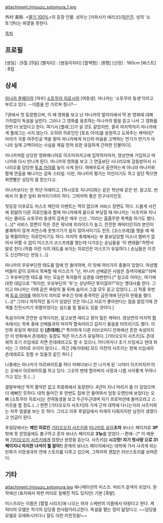 attachment:/misuzu_sotomura_1.jpg

外村 美鈴. <[[딸기 100%]]>의 등장 인물. 성우는 [카와사키 에리코]/[[하은진]].
성의 '소토'(外)는 바깥을 뜻한다.

[[목차]]
== 프로필 ==
[생일] : [5월 25일]
[별자리] : [쌍둥이자리]
[혈액형] : [B형]
[신장] : 160cm
[바스트] : B컵

== 상세 ==
[[마나카 쥰페이]]의 [악우] [[소토무라 히로시]]의 [여동생]. 마나카는 '소토무라 동생'이라고 부르고 있다. --이름을 안 가르쳐 줬나?--

7권에서 첫 등장했으며, 이 때 영화를 보고 난 마나카의 옆자리에서 막 본 영화에 대해 가차없이 독설을 날린다. 그러나 그 영화를 옹호하는 마나카의 말을 듣고 나서 그 영화를 한번 더 보았다고 한다. 여기서 [플래그]가 설 것도 같았지만, 결국 마지막까지 마나카에게 플래그는 서지 않는다. 오히려 히로인인 [토죠 아야]를 응원하고 도와주는 캐릭터[* 아야가 극중 여주인공 역을 맡아 마나카에게 자신의 마음을 고백하는 연기가 연기가 아니라 실제 고백이라는 사실을 제일 먼저 또한 유일하게 간파한 인물이다].


마나카처럼 상당한 영화매니아로 이즈미자카고에 입학하자마자, 영상연에 가입하고 마나카와 다시 만나게 된다. 마나카의 영화를 보고 그 연출보단 시나리오에 감동받아서 시나리오를 담당한 [[토죠 아야]]를 높이 사게 된다. 여배우로서 출연하는게 아니라 마나카와 함께 연출을 해나가는 감독 스타일. 다만, 마나카의 평가는 미인이기도 하고 일단 찍으면 화면빨은 상당히 잘 받는다고.

마나카보다는 한 학년 아래이고, [하시모토 치나미]와는 같은 학년에 같은 반. 참고로, 반에서 이 둘은 앞뒤 좌석이기까지 하다. 그럭저럭 좋은 친구사이인듯.

첫등장 이후로도 미스즈 메인의 이벤트는 딱히 없으며 서비스 장면도 적다. 드물게 사건에 휘말려 다른 히로인들과 함께 마나카에게 몸으로 부딪힐 때 마나카는 '사츠키와 치나미는 몰라도 소토무라 동생의 감촉은 매우 신선...'이라는 흠좀무한 독백을 하기도 했다.(...)[* 서비스 장면이 적은 것은 워낙에 프라이드가 높고, 깐깐한 캐릭터인지라 본인이 불쾌하지 않게 자연스레 옷벗기기가 쉽지 않아서이기도 한듯. [코스프레]를 했을 때 제일 쪽팔려하는 히로인이기도 하다. 마지막 축제에서는 부 홍보담당할 미소녀 멤버가 없어서 어쩔 수 없이 미스즈가 코스프레를 했는데 다가오는 손님들을 '이 변태들!'하면서 발로 찬다.(작중 이런 식의 태도를 보이는 히로인은 미스즈가 유일하다.) 손님들은 이것도 신선하다는 반응.(...)]

마나카의 우유부단한 태도를 맘에 안 들어하며, 이 탓에 여러가지 충돌이 있었다. 여성멤버들이 같이 모여서 목욕할 때 미스즈가 "난, 마나카 선배같은 사람은 질색이예요!"라며 그 우유부단한 태도를 까는 모습은 독자들의 심경을 대변한다.[* 참고로 아야는, 여기에 대한 대답으로 "하지만, 우유부단의 '우'는 상냥하단 뜻이잖아?"라는 명대사를 한다. 그리고 마나카는 이때 같은 욕탕의 돌 뒤에 숨어서 그걸 모두 듣고 있었다.(...)] 작중 후반에 [[토죠 아야]]를 여러가지 의미로 부추긴 탓에 충격적인 급전개에 단단히 한몫을 했다.(…)[* 그러나 악의적인 동기가 있었던 것은 아니고 서로가 좋아한다는 점을 알았기에 관계를 진전시키기 위함이었다는 실드를 칠 필요도 있을 것이다.]

독설가이며 깐깐한 성격이지만, 알고보면 여리고 정이 많은 캐릭터. 영상연의 마지막 합숙에서는 목욕 중에 선배들과의 마지막 합숙이라고 갑자기 울음을 터뜨리기도 했다. 이 만화 유일의 제대로 된 '''[츤데레].'''[* 특이하게 다른 러브코미디 만화에선 흔한 속성이지만 이 만화에서 츤데레는 등장도 적은 미스즈가 유일하다. [기타오오지 사츠키]도 츤데레의 초기 쓰임새로 치면 츤데레라고도 할 수 있으나, 어디까지나 초기 쓰임새고 현대 와서는 그 의미로 쓰이지 않으니... 하긴 [메가데레] 모드 이전의 사츠키는 현재 쓰임새의 츤데레로도 칭할 수 있을것 같긴 하다.]

나중에는 마나카가 아르바이트를 하다 어쩌다보니 안 나가게 된 '시어터 이즈미자카'라는 곳에서 아르바이트를 하고 있다. 그곳의 변태 할아버지 사장과 나름 사이좋게 꾸려나가고 있는 듯.(...)

결말부에선 딱히 활약은 없고 최종화에서 등장한다. 4년이 지나 머리가 좀 더 길었으며 더 예뻐진 듯하다. 대학 들어간 후 한번도 집에 안 들어와서 엄청 오랜만에 보았다는 오빠 [소토무라 히로시]는 친여동생을 보고 두근두근대며 자기 프로덕션에 들어오라고 스카웃을 할 정도.(...) 한편 [기타오오지 사츠키]의 가게 근처 대학에 다니는지라 사츠키와는 자주 얼굴을 보는 듯 하다. 그리고 이후 후일담에서 자세히 다뤄지지만 남친이 생겼다고 언급이 된다.

후일담에서는 '''메인 히로인''' [[기타오오지 사츠키]]와 [[미나미토 유이]]'''조차''' 보너스 페이지로 '''3P'''밖에 못 얻었음에도 불구하고 혼자 보너스 페이지로 '''31p'''를 얻었다.--편애--[* 이 때문에 [[기타오오지 사츠키]]에게 엄청난 원망을 듣는다. 사츠키曰 '''시끄럿! 자기 첫사랑 으로 31페이지나 차지한 녀석이 뭘 알아!'''] 문제의 보너스 페이지에서는 대학에 가서 사귀게 되는 만화가 지망생과의 연애 스토리를 다루고 있으며, 그럭저럭 괜찮은 러브스토리를 보여준다.
== 기타 ==
attachment:/misuzu_sotomura.jpg
애니메이션의 미스즈. 머리가 갈색이 되었다. 원작에선 (표지에서 파란 머리로 칠해진 적도 있지만) 기본 [흑발].

미스즈라는 이름은 [열혈 시리즈]에 나오는 여자 스케반의 이름에서 따왔다고 한다.
캐릭터의 모델은 작가의 담당중 한사람이라고한다. 독설을 뱉는 점이 닮았다고. ~~담당을 모델로 모에화시키다니 잘도 이런 미친짓을!~~
